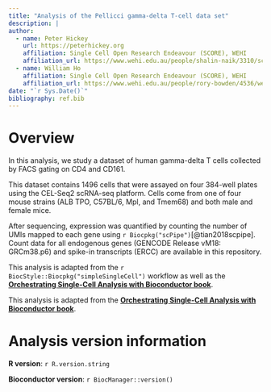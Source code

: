 ```yaml
---
title: "Analysis of the Pellicci gamma-delta T-cell data set"
description: |
author:
  - name: Peter Hickey 
    url: https://peterhickey.org
    affiliation: Single Cell Open Research Endeavour (SCORE), WEHI
    affiliation_url: https://www.wehi.edu.au/people/shalin-naik/3310/score
  - name: William Ho
    affiliation: Single Cell Open Research Endeavour (SCORE), WEHI
    affiliation_url: https://www.wehi.edu.au/people/rory-bowden/4536/wehi-advanced-genomics-facility
date: "`r Sys.Date()`"
bibliography: ref.bib
---
```


# Overview

In this analysis, we study a dataset of human gamma-delta T cells collected by FACS gating on CD4 and CD161.

This dataset contains 1496 cells that were assayed on four 384-well plates using the CEL-Seq2 scRNA-seq platform.
Cells come from one of four mouse strains (ALB TPO, C57BL/6, Mpl, and Tmem68) and both male and female mice.

After sequencing, expression was quantified by counting the number of UMIs mapped to each gene using `r Biocpkg("scPipe")`[@tian2018scpipe].
Count data for all endogenous genes (GENCODE Release vM18: GRCm38.p6) and spike-in transcripts (ERCC) are available in this repository.

This analysis is adapted from the `r BiocStyle::Biocpkg("simpleSingleCell")` workflow as well as the [**Orchestrating Single-Cell Analysis with Bioconductor book**](https://osca.bioconductor.org).

This analysis is adapted from the [**Orchestrating Single-Cell Analysis with Bioconductor book**](https://osca.bioconductor.org).

# Analysis version information  {.appendix}

**R version**: `r R.version.string`

**Bioconductor version**: `r BiocManager::version()`
